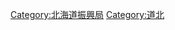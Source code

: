 {{catmore|宗谷綜合振興局}}

{{DEFAULTSORT:Souya Kannai}}
[[Category:北海道振興局|Category:北海道振興局]]
[[Category:道北|Category:道北]]